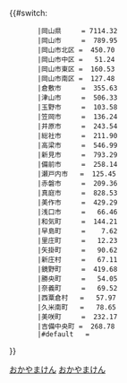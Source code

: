 {{#switch:{{自治體名稱翻譯/岡山縣|{{{1}}}}}
        |岡山県     = 7114.32
        |岡山市     =  789.95
        |岡山市北区 =  450.70
        |岡山市中区 =   51.24
        |岡山市東区 =  160.53
        |岡山市南区 =  127.48
        |倉敷市     =  355.63
        |津山市     =  506.33
        |玉野市     =  103.58
        |笠岡市     =  136.24
        |井原市     =  243.54
        |総社市     =  211.90
        |高梁市     =  546.99
        |新見市     =  793.29
        |備前市     =  258.14
        |瀬戸内市   =  125.45
        |赤磐市     =  209.36
        |真庭市     =  828.53
        |美作市     =  429.29
        |浅口市     =   66.46
        |和気町     =  144.21
        |早島町     =    7.62
        |里庄町     =   12.23
        |矢掛町     =   90.62
        |新庄村     =   67.11
        |鏡野町     =  419.68
        |勝央町     =   54.05
        |奈義町     =   69.52
        |西粟倉村   =   57.97
        |久米南町   =   78.65
        |美咲町     =  232.17
        |吉備中央町 =  268.78
        |#default   = {{error|錯誤}}
}}<noinclude>{{Documentation|Template:自治體面積/doc}}
[[Category:都道府縣自治體面積模板|おかやまけん]]
[[Category:岡山縣模板|おかやまけん]]
</noinclude>